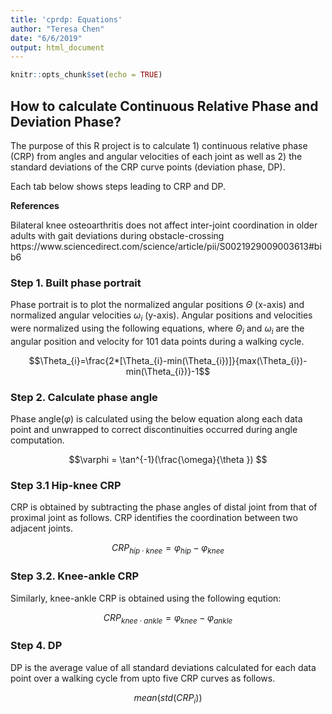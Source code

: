 ```yaml
---
title: 'cprdp: Equations'
author: "Teresa Chen"
date: "6/6/2019"
output: html_document
---
```


```r
knitr::opts_chunk$set(echo = TRUE)
```

## How to calculate Continuous Relative Phase and Deviation Phase? {.tabset}


The purpose of this R project is to calculate 1) continuous relative phase (CRP) from angles and angular velocities of each joint as well as 2) the standard deviations of the CRP curve points (deviation phase, DP).  

Each tab below shows steps leading to CRP and DP.

**References**

Bilateral knee osteoarthritis does not affect inter-joint coordination in older adults with gait deviations during obstacle-crossing https://www.sciencedirect.com/science/article/pii/S0021929009003613#bib6


### Step 1. Built phase portrait

Phase portrait is to plot the normalized angular positions $\Theta$ (x-axis) and normalized angular velocities $\omega_{i}$ (y-axis). Angular positions and velocities were normalized using the following equations, where $\Theta_{i}$ and $\omega_{i}$ are the angular position and velocity for 101 data points during a walking cycle.  
  
  $$\Theta_{i}=\frac{2*[\Theta_{i}-min(\Theta_{i})]}{max(\Theta_{i})-min(\Theta_{i})}-1$$
  
### Step 2. Calculate phase angle

Phase angle($\varphi$) is calculated using the below equation along each data point and unwrapped to correct discontinuities occurred during angle computation.  


 $$\varphi = \tan^{-1}(\frac{\omega}{\theta }) $$
 
 
### Step 3.1 Hip-knee CRP

CRP is obtained by subtracting the phase angles of distal joint from that of proximal joint as follows. CRP identifies the coordination between two adjacent joints.
  
  $$CRP_{hip\cdot knee}=\varphi_{hip} - \varphi_{knee}$$
  
### Step 3.2. Knee-ankle CRP

Similarly, knee-ankle CRP is obtained using the following eqution: 

 $$CRP_{knee\cdot ankle}=\varphi_{knee} - \varphi_{ankle}$$
 

### Step 4. DP

DP is the average value of all standard deviations calculated for each data point over a walking cycle from upto five CRP curves as follows.  

$$mean(std(CRP_{i}))$$  



